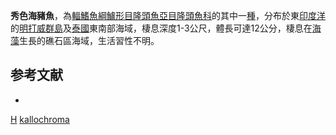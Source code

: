 {{Speciesbox 
| taxon = Halichoeres kallochroma
| status = LC
| status_system = IUCN3.1
| authority = [[Bleeker|Bleeker]], 1853
| synonyms = *''Julis kallochroma''<br /><small>Bleeker, 1853</small>
}}

'''秀色海豬魚'''，為[[輻鰭魚綱|輻鰭魚綱]][[鱸形目|鱸形目]][[隆頭魚亞目|隆頭魚亞目]][[隆頭魚科|隆頭魚科]]的其中一[[種|種]]，分布於東[[印度洋|印度洋]]的[[明打威群島|明打威群島]]及[[泰國|泰國]]東南部海域，棲息深度1-3公尺，體長可達12公分，棲息在[[海藻|海藻]]生長的礁石區海域，生活習性不明。

== 参考文献 ==
*{{FishBase_species|genus=Halichoeres|species=kallochroma|year=2013|month=7}}

{{taxonbar}}
[[Category:1853年描述的鱼类|H]]
[[Category:海豬魚屬|kallochroma]]